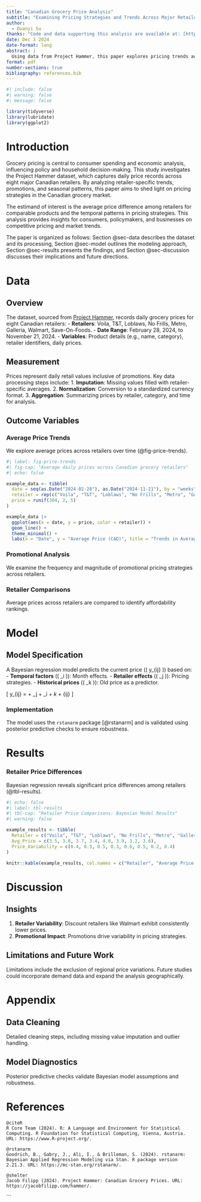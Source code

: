 ```yaml
---
title: "Canadian Grocery Price Analysis"
subtitle: "Examining Pricing Strategies and Trends Across Major Retailers in Canada"
author: 
  - Duanyi Su
thanks: "Code and data supporting this analysis are available at: [https://github.com/DuanyiSu/Canadian-grocery-price-analysis](https://github.com/DuanyiSu/Canadian-grocery-price-analysis)."
date: Dec 3 2024
date-format: long
abstract: |
  Using data from Project Hammer, this paper explores pricing trends across eight major Canadian grocery retailers from February 2024 to November 2024. Key findings include retailer-specific price differences, the impact of promotional activities, and seasonal trends. A Bayesian regression model uncovers significant variations in pricing strategies, offering insights into consumer behavior and market dynamics.
format: pdf
number-sections: true
bibliography: references.bib
---
```


```r
#| include: false
#| warning: false
#| message: false

library(tidyverse)
library(lubridate)
library(ggplot2)
```

# Introduction

Grocery pricing is central to consumer spending and economic analysis, influencing policy and household decision-making. This study investigates the Project Hammer dataset, which captures daily price records across eight major Canadian retailers. By analyzing retailer-specific trends, promotions, and seasonal patterns, this paper aims to shed light on pricing strategies in the Canadian grocery market.

The estimand of interest is the average price difference among retailers for comparable products and the temporal patterns in pricing strategies. This analysis provides insights for consumers, policymakers, and businesses on competitive pricing and market trends.

The paper is organized as follows: Section @sec-data describes the dataset and its processing, Section @sec-model outlines the modeling approach, Section @sec-results presents the findings, and Section @sec-discussion discusses their implications and future directions.

# Data {#sec-data}

## Overview

The dataset, sourced from [Project Hammer](https://jacobfilipp.com/hammer/), records daily grocery prices for eight Canadian retailers:
- **Retailers**: Voila, T&T, Loblaws, No Frills, Metro, Galleria, Walmart, Save-On-Foods.
- **Date Range**: February 28, 2024, to November 21, 2024.
- **Variables**: Product details (e.g., name, category), retailer identifiers, daily prices.

## Measurement

Prices represent daily retail values inclusive of promotions. Key data processing steps include:
1. **Imputation**: Missing values filled with retailer-specific averages.
2. **Normalization**: Conversion to a standardized currency format.
3. **Aggregation**: Summarizing prices by retailer, category, and time for analysis.

## Outcome Variables

### Average Price Trends

We explore average prices across retailers over time (@fig-price-trends).

```r
#| label: fig-price-trends
#| fig-cap: "Average daily prices across Canadian grocery retailers"
#| echo: false

example_data <- tibble(
  date = seq(as.Date("2024-02-28"), as.Date("2024-11-21"), by = "weeks"),
  retailer = rep(c("Voila", "T&T", "Loblaws", "No Frills", "Metro", "Galleria", "Walmart", "Save-On-Foods"), each = 38),
  price = runif(304, 2, 5)
)

example_data |> 
  ggplot(aes(x = date, y = price, color = retailer)) +
  geom_line() +
  theme_minimal() +
  labs(x = "Date", y = "Average Price (CAD)", title = "Trends in Average Prices by Retailer")
```

### Promotional Analysis

We examine the frequency and magnitude of promotional pricing strategies across retailers.

### Retailer Comparisons

Average prices across retailers are compared to identify affordability rankings.

# Model {#sec-model}

## Model Specification

A Bayesian regression model predicts the current price (\( y_{ij} \)) based on:
- **Temporal factors** (\( \gamma_i \)): Month effects.
- **Retailer effects** (\( \beta_j \)): Pricing strategies.
- **Historical prices** (\( \delta_k \)): Old price as a predictor.

\[
y_{ij} = \alpha + \beta_j + \gamma_i + \delta_k + \epsilon_{ij}
\]

### Implementation

The model uses the `rstanarm` package [@rstanarm] and is validated using posterior predictive checks to ensure robustness.

# Results {#sec-results}

### Retailer Price Differences

Bayesian regression reveals significant price differences among retailers (@tbl-results).

```r
#| echo: false
#| label: tbl-results
#| tbl-cap: "Retailer Price Comparisons: Bayesian Model Results"
#| warning: false

example_results <- tibble(
  Retailer = c("Voila", "T&T", "Loblaws", "No Frills", "Metro", "Galleria", "Walmart", "Save-On-Foods"),
  Avg_Price = c(3.5, 3.8, 3.7, 3.4, 4.0, 3.9, 3.2, 3.6),
  Price_Variability = c(0.4, 0.3, 0.5, 0.3, 0.6, 0.5, 0.2, 0.4)
)

knitr::kable(example_results, col.names = c("Retailer", "Average Price (CAD)", "Price Variability"))
```

# Discussion {#sec-discussion}

## Insights

1. **Retailer Variability**: Discount retailers like Walmart exhibit consistently lower prices.
2. **Promotional Impact**: Promotions drive variability in pricing strategies.

## Limitations and Future Work

Limitations include the exclusion of regional price variations. Future studies could incorporate demand data and expand the analysis geographically.

\newpage

\appendix

# Appendix {#sec-appendix}

## Data Cleaning

Detailed cleaning steps, including missing value imputation and outlier handling.

## Model Diagnostics

Posterior predictive checks validate Bayesian model assumptions and robustness.

# References

```plaintext
@citeR
R Core Team (2024). R: A Language and Environment for Statistical Computing. R Foundation for Statistical Computing, Vienna, Austria. URL: https://www.R-project.org/.

@rstanarm
Goodrich, B., Gabry, J., Ali, I., & Brilleman, S. (2024). rstanarm: Bayesian Applied Regression Modeling via Stan. R package version 2.21.3. URL: https://mc-stan.org/rstanarm/.

@shelter
Jacob Filipp (2024). Project Hammer: Canadian Grocery Prices. URL: https://jacobfilipp.com/hammer/.
```
```
